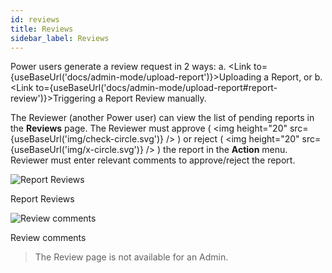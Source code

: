 ```yaml
---
id: reviews
title: Reviews
sidebar_label: Reviews
---
```



Power users generate a review request in 2 ways: 
a. <Link to={useBaseUrl('docs/admin-mode/upload-report')}>Uploading a Report</Link>, or 
b. <Link to={useBaseUrl('docs/admin-mode/upload-report#report-review')}>Triggering a Report Review</Link> manually. 

The Reviewer (another Power user) can view the list of pending reports in the **Reviews** page. The Reviewer must approve ( <img height="20" src={useBaseUrl('img/check-circle.svg')} /> ) or reject ( <img height="20" src={useBaseUrl('img/x-circle.svg')} /> ) the report in the **Action** menu.
Reviewer must enter relevant comments to approve/reject the report.

<div class="center">
  <Zoom>
    <img alt="Report Reviews" src={useBaseUrl("admin/reviews.png")} />
  </Zoom>
  <p>Report Reviews</p>
</div>

<div class="center">
  <Zoom>
    <img alt="Review comments" src={useBaseUrl("admin/review-comments.png")} />
  </Zoom>
  <p>Review comments</p>
</div>

> The Review page is not available for an Admin.